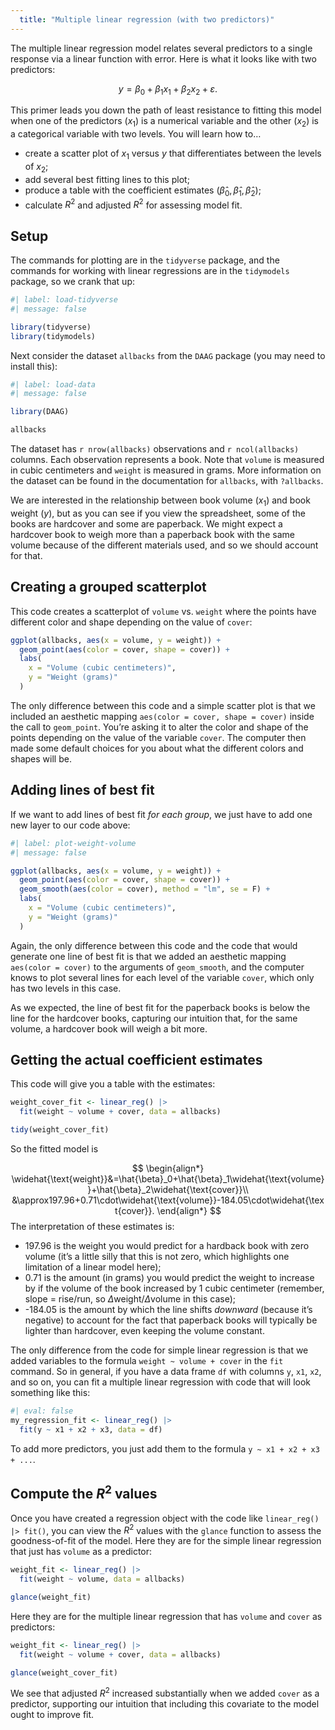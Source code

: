```yaml
---
  title: "Multiple linear regression (with two predictors)"
---
```


The multiple linear regression model relates several predictors to a single response via a linear function with error. Here is what it looks like with two predictors:

$$
y=\beta_0+\beta_1x_1+\beta_2x_2+\varepsilon.
$$

This primer leads you down the path of least resistance to fitting this model when one of the predictors ($x_1$) is a numerical variable and the other ($x_2$) is a categorical variable with two levels. You will learn how to...

-   create a scatter plot of $x_1$ versus $y$ that differentiates between the levels of $x_2$;
-   add several best fitting lines to this plot;
-   produce a table with the coefficient estimates ($\hat{\beta}_0,\,\hat{\beta}_1,\,\hat{\beta}_2$);
-   calculate $R^2$ and adjusted $R^2$ for assessing model fit.

## Setup

The commands for plotting are in the `tidyverse` package, and the commands for working with linear regressions are in the `tidymodels` package, so we crank that up:

```r
#| label: load-tidyverse
#| message: false

library(tidyverse) 
library(tidymodels) 
```

Next consider the dataset `allbacks` from the `DAAG` package (you may need to install this):

```r
#| label: load-data
#| message: false

library(DAAG) 

allbacks
```

The dataset has `r nrow(allbacks)` observations and `r ncol(allbacks)` columns. Each observation represents a book. Note that `volume` is measured in cubic centimeters and `weight` is measured in grams. More information on the dataset can be found in the documentation for `allbacks`, with `?allbacks`.

We are interested in the relationship between book volume ($x_1$) and book weight ($y$), but as you can see if you view the spreadsheet, some of the books are hardcover and some are paperback. We might expect a hardcover book to weigh more than a paperback book with the same volume because of the different materials used, and so we should account for that.

## Creating a grouped scatterplot

This code creates a scatterplot of `volume` vs. `weight` where the points have different color and shape depending on the value of `cover`:

```r
ggplot(allbacks, aes(x = volume, y = weight)) +
  geom_point(aes(color = cover, shape = cover)) +
  labs(
    x = "Volume (cubic centimeters)",
    y = "Weight (grams)"
  )
```

The only difference between this code and a simple scatter plot is that we included an aesthetic mapping `aes(color = cover, shape = cover)` inside the call to `geom_point`. You're asking it to alter the color and shape of the points depending on the value of the variable `cover`. The computer then made some default choices for you about what the different colors and shapes will be.

## Adding lines of best fit

If we want to add lines of best fit *for each group*, we just have to add one new layer to our code above:

```r
#| label: plot-weight-volume
#| message: false

ggplot(allbacks, aes(x = volume, y = weight)) +
  geom_point(aes(color = cover, shape = cover)) + 
  geom_smooth(aes(color = cover), method = "lm", se = F) +
  labs(
    x = "Volume (cubic centimeters)",
    y = "Weight (grams)"
  )
```

Again, the only difference between this code and the code that would generate one line of best fit is that we added an aesthetic mapping `aes(color = cover)` to the arguments of `geom_smooth`, and the computer knows to plot several lines for each level of the variable `cover`, which only has two levels in this case.

As we expected, the line of best fit for the paperback books is below the line for the hardcover books, capturing our intuition that, for the same volume, a hardcover book will weigh a bit more.

## Getting the actual coefficient estimates

This code will give you a table with the estimates:

```r
weight_cover_fit <- linear_reg() |>
  fit(weight ~ volume + cover, data = allbacks)

tidy(weight_cover_fit)
```

So the fitted model is

$$
\begin{align*}
\widehat{\text{weight}}&=\hat{\beta}_0+\hat{\beta}_1\widehat{\text{volume}}+\hat{\beta}_2\widehat{\text{cover}}\\
&\approx197.96+0.71\cdot\widehat{\text{volume}}-184.05\cdot\widehat{\text{cover}}.
\end{align*}
$$
The interpretation of these estimates is:

- 197.96 is the weight you would predict for a hardback book with zero volume (it's a little silly that this is not zero, which highlights one limitation of a linear model here);
- 0.71 is the amount (in grams) you would predict the weight to increase by if the volume of the book increased by 1 cubic centimeter (remember, slope = rise/run, so $\Delta\text{weight}/\Delta\text{volume}$ in this case);
- -184.05 is the amount by which the line shifts *downward* (because it's negative) to account for the fact that paperback books will typically be lighter than hardcover, even keeping the volume constant.

The only difference from the code for simple linear regression is that we added variables to the formula `weight ~ volume + cover` in the `fit` command. So in general, if you have a data frame `df` with columns `y`, `x1`, `x2`, and so on, you can fit a multiple linear regression with code that will look something like this:

```r
#| eval: false
my_regression_fit <- linear_reg() |>
  fit(y ~ x1 + x2 + x3, data = df)
```

To add more predictors, you just add them to the formula `y ~ x1 + x2 + x3 + ...`.

## Compute the $R^2$ values

Once you have created a regression object with the code like `linear_reg() |> fit()`, you can view the $R^2$ values with the `glance` function to assess the goodness-of-fit of the model. Here they are for the simple linear regression that just has `volume` as a predictor:

```r
weight_fit <- linear_reg() |>
  fit(weight ~ volume, data = allbacks)

glance(weight_fit)
```

Here they are for the multiple linear regression that has `volume` and `cover` as predictors:

```r
weight_fit <- linear_reg() |>
  fit(weight ~ volume + cover, data = allbacks)

glance(weight_cover_fit)
```

We see that adjusted $R^2$ increased substantially when we added `cover` as a predictor, supporting our intuition that including this covariate to the model ought to improve fit.
